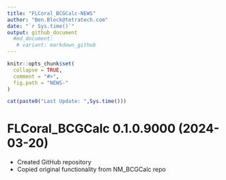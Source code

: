 ```yaml
---
title: "FLCoral_BCGCalc-NEWS"
author: "Ben.Block@tetratech.com"
date: "`r Sys.time()`"
output: github_document
  #md_document:
   # variant: markdown_github
---
```


<!-- NEWS.md is generated from NEWS.Rmd. Please edit that file -->

```r
knitr::opts_chunk$set(
  collapse = TRUE,
  comment = "#>",
  fig.path = "NEWS-"
)
```

```r
cat(paste0("Last Update: ",Sys.time()))
```

# FLCoral_BCGCalc 0.1.0.9000 (2024-03-20)

-   Created GitHub repository
-   Copied original functionality from NM_BCGCalc repo
